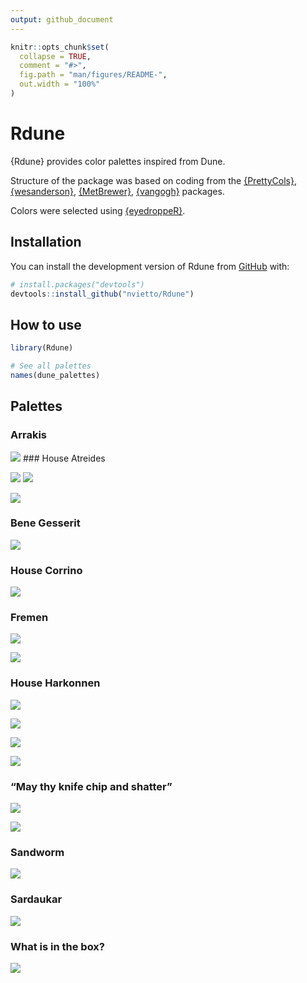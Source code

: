 ```yaml
---
output: github_document
---
```


<!-- README.md is generated from README.Rmd. Please edit that file -->

```r
knitr::opts_chunk$set(
  collapse = TRUE,
  comment = "#>",
  fig.path = "man/figures/README-",
  out.width = "100%"
)
```


# Rdune

{Rdune} provides color palettes inspired from Dune. 

Structure of the package was based on coding from the [{PrettyCols}](https://github.com/nrennie/PrettyCols), [{wesanderson}](https://github.com/karthik/wesanderson), [{MetBrewer}](https://github.com/BlakeRMills/MetBrewer), [{vangogh}](https://github.com/cherylisabella/vangogh) packages.

Colors were selected using [{eyedroppeR}](https://github.com/doehm/eyedroppeR).

## Installation

You can install the development version of Rdune from [GitHub](https://github.com/) with:

``` r
# install.packages("devtools")
devtools::install_github("nvietto/Rdune")
```

## How to use


```r
library(Rdune)

# See all palettes
names(dune_palettes)

```


## Palettes

### Arrakis

![](figure/Arrakis.png)
### House Atreides

![](figure/Atreides.png)
![](figure/Atreides2.png)

![](figure/Atreides3.png)

### Bene Gesserit

![](figure/bene_gesserit.png)

### House Corrino

![](figure/corrino.png)

### Fremen

![](figure/fermen.png)

![](figure/fermen2.png)

### House Harkonnen

![](figure/harkonnen.png)

![](figure/harkonnen2.png)

![](figure/harkonnen3.png)

![](figure/harkonnen4.png)

### "May thy knife chip and shatter"

![](figure/maythyknifechipandshatter.png)

![](figure/maythyknifechipandshatter2.png)

### Sandworm 

![](figure/sandworm.png)

### Sardaukar

![](figure/sardaukar.png)

### What is in the box? 

![](figure/whatsinthebox.png)


